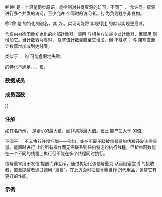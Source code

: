 {{cpp/title|counting_semaphore|binary_semaphore}}
{{cpp/thread/counting_semaphore/navbar}}
{{dcl begin}}
{{dcl header|semaphore}}
{{dcl|num=1|since=c++20|1=
template&lt; std::ptrdiff_t LeastMaxValue = /* 由实现定义 */ &gt;
class counting_semaphore;
}}
{{dcl|num=2|since=c++20|1=
using binary_semaphore = std::counting_semaphore&lt;1&gt;;
}}
{{dcl end}}

@1@ {{tt|counting_semaphore}} 是一个轻量同步原语，能控制对共享资源的访问。不同于 {{lc|std::mutex}}，{{tt|counting_semaphore}} 允许同一资源进行多个并发的访问，至少允许 {{tt|LeastMaxValue}} 个同时的访问者。若 {{tt|LeastMaxValue}} 为负则程序非良构。

@2@ {{tt|binary_semaphore}} 是 {{lc|std::counting_semaphore}} 的特化的别名，其 {{tt|LeastMaxValue}} 为 {{c|1}}。实现可能将 {{tt|binary_semaphore}} 实现得比 {{lc|std::counting_semaphore}} 的默认实现更高效。

{{tt|counting_semaphore}} 含有由构造函数初始化的内部计数器。调用 {{lc|acquire()}} 与相关方法减少此计数器，而调用 {{lc|release()}} 则增加它。当计数器为零时，{{lc|acquire()}} 阻塞该计数器直至它增加，但 {{lc|try_acquire()}} 不阻塞；{{lc|try_acquire_for()}} 与 {{lc|try_acquire_until()}} 阻塞直至计数器增加或到达时限。

类似于 {{lc|std::condition_variable::wait()}}，{{tt|counting_semaphore}} 的 {{lc|try_acquire()}} 可能虚假地失败。

{{tt|std::counting_semaphore}} 的特化不满足{{named req|DefaultConstructible}}、{{named req|CopyConstructible}}、{{named req|MoveConstructible}}、{{named req|CopyAssignable}}和{{named req|MoveAssignable}}。

===数据成员===
{{dsc begin}}
{{dsc hitem|成员名|定义}}
{{dsc expos mem obj|counter|private=yes|{{lc|std::ptrdiff_t}} 类型的内部计数器。}}
{{dsc end}}

===成员函数===
{{dsc begin}}
{{dsc inc|cpp/thread/counting_semaphore/dsc constructor}}
{{dsc inc|cpp/thread/counting_semaphore/dsc destructor}}
{{dsc inc|cpp/thread/counting_semaphore/dsc operator{{=}}}}

{{dsc h2|操作}}
{{dsc inc|cpp/thread/counting_semaphore/dsc release}}
{{dsc inc|cpp/thread/counting_semaphore/dsc acquire}}
{{dsc inc|cpp/thread/counting_semaphore/dsc try_acquire}}
{{dsc inc|cpp/thread/counting_semaphore/dsc try_acquire_for}}
{{dsc inc|cpp/thread/counting_semaphore/dsc try_acquire_until}}

{{dsc h2|常量}}
{{dsc inc|cpp/thread/counting_semaphore/dsc max}}
{{dsc end}}

===注解===
如其名所示，{{tt|LeastMaxValue}} 是''最小''{{sep}}的最大值，而非''实际''{{sep}}最大值。因此 {{lc|max()}} 能产生大于 {{tt|LeastMaxValue}} 的值。

不同于 {{lc|std::mutex}}，{{tt|counting_semaphore}} 不与执行线程捆绑——例如，能在不同于释放信号量的线程获取该信号量。能同时进行 {{tt|counting_semaphore}} 上的所有操作而无需联系到任何特定的执行线程，但析构函数能在一个不同的线程上执行但不能在多个线程同时执行。

信号量常用于发信/提醒而非互斥，通过初始化该信号量为 {{c|0}} 从而阻塞尝试 {{lc|acquire()}} 的接收者，直至提醒者通过调用 {{c|release(n)}} “发信”。在此方面可把信号量当作 {{lc|std::condition_variable}} 的代用品，通常它有更好的性能。

{{feature test macro|__cpp_lib_semaphore|{{tt|std::counting_semaphore}}, {{tt|std::binary_semaphore}}|std=C++20|value=201907L}}

===示例===
{{example
|
|code=
#include &lt;chrono&gt;
#include &lt;iostream&gt;
#include &lt;semaphore&gt;
#include &lt;thread&gt;

// 全局二元信号量实例
// 设置对象计数为零
// 对象处于未被发信状态
std::binary_semaphore smphSignalMainToThread{0};
std::binary_semaphore smphSignalThreadToMain{0};
 
void ThreadProc()
{
    // 通过尝试减少信号量的计数等待来自主程序的信号
    smphSignalMainToThread.acquire();
 
    // 此调用阻塞直至信号量的计数被从主程序增加
 
    std::cout &lt;&lt; "[线程] 获得信号" &lt;&lt; std::endl; // 回应消息
 
    // 等待 3 秒以模拟某种线程正在进行的工作
    using namespace std::literals;
    std::this_thread::sleep_for(3s);
 
    std::cout &lt;&lt; "[线程] 发送信号\n"; // 消息
 
    // 对主程序回复发信
    smphSignalThreadToMain.release();
}
 
int main()
{
    // 创建某个工作线程
    std::thread thrWorker(ThreadProc);
 
    std::cout &lt;&lt; "[主] 发送信号\n"; // 消息
 
    // 通过增加信号量的计数对工作线程发信以开始工作
    smphSignalMainToThread.release();
 
    // 通过试图减少信号量的计数等待直至工作线程完成工作
    smphSignalThreadToMain.acquire();
 
    std::cout &lt;&lt; "[主] 获得信号\n"; // 回应消息
    thrWorker.join();
}
|output=
[主] 发送信号
[线程] 获得信号
[线程] 发送信号
[主] 获得信号
}}

{{langlinks|en|es|ja|ru}}